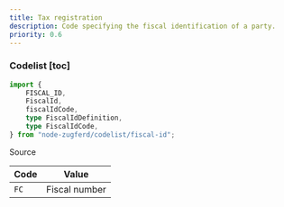 ```yaml
---
title: Tax registration
description: Code specifying the fiscal identification of a party.
priority: 0.6
---
```


### Codelist [toc]

```ts
import {
	FISCAL_ID,
	FiscalId,
	fiscalIdCode,
	type FiscalIdDefinition,
	type FiscalIdCode,
} from "node-zugferd/codelist/fiscal-id";

```

<div className="w-fit">
<Link href="https://github.com/jslno/node-zugferd/blob/main/packages/node-zugferd/scripts/codelists/fiscal-id/output.xml" rel="noreferrer noopener" target="_blank">
Source
</Link>
</div>

<table className="[&_*>_*]:mt-0! [&_*>_*]:mb-0!">
<colgroup>
<col />
<col />
</colgroup>
<thead>
<tr>
<th>
Code
</th>
<th>
Value
</th>
</tr>
</thead>
<tbody>
<tr>
<td>
<code>FC</code>
</td>
<td>
Fiscal number
</td>
</tr>
</tbody>
</table>
